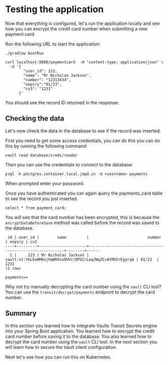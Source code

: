 # Testing the application

Now that everything is configured, let's run the application locally and see how you can encrypt
the credit card number when submitting a new payment card.

Run the following URL to start the application:

```shell
./gradlew bootRun
```

```shell
curl localhost:8080/paymentcard  -H "content-type: application/json" \
  -d '{
        "user_id": 123, 
        "name": "Mr Nicholas Jackson", 
        "number": "12313434", 
        "expiry":"01/23", 
        "cv3": "1231"
      }'
```

You should see the record ID returned in the response.

## Checking the data

Let's now check the data in the database to see if the record was inserted.

First you need to get some access credentials, you can do this you can do this by running the following command:

```shell
vault read database/creds/reader
```

Then you can use the credentials to connect to the database:

```shell
psql -h postgres.container.local.jmpd.in -U <username> payments
```

When prompted enter your password.

Once you have authenticated you can again query the payments_card table to see the record you just inserted.

```shell
select * from payment_card;
```

You will see that the card number has been encrypted, this is because the `encryptDataBeforeSave` method was called before the record was saved to the database.

```shell
 id | user_id |        name         |                          number                           | expiry | cv3  
----+---------+---------------------+-----------------------------------------------------------+--------+------
  1 |     123 | Mr Nicholas Jackson | vault:v1:YeLEwWM0ojHqWRXvo0UVr/8PGCrLwqJWgZCvAtMU5rEgyrqA | 01/23  | 1231
(1 row)

payments=> 
```

Why not try manually decrypting the card number using the `vault` CLI tool? You can use the `transit/decrypt/payments` endpoint to decrypt the card number.

## Summary

In this section you learned how to integrate Vaults Transit Secrets engine into your Spring Boot application. You learned how to encrypt the credit card number before saving it to the database. You also learned how to decrypt the card number using the `vault` CLI tool. In the next section you will learn how to secure the Vault client configuration. 

Next let's see how you can run this on Kubernetes.